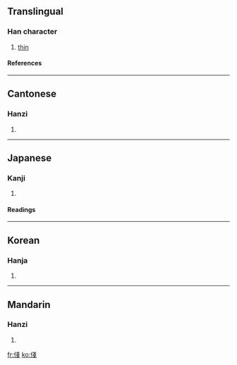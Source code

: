 ==Translingual==
===Han character===
{{Han char|rad=人|as=08|sn=10|four=2325<sub>3</sub>|canj=人戈戈 (OII)}}
# [[thin]]
====References====
{{Han ref|kx=0106.110|dkj=00727|dj=0226.060|hdz=10174.010|uh=4FF4|ud=20468|bh=D0D0|bd=53456}}
----
==Cantonese==
===Hanzi===
{{yue-hanzi|jyut=|y=jin1}}
# {{defn|Cantonese}}
----
==Japanese==
===Kanji===
{{ja-kanji|grade=|rs=人08}}
# {{defn|Japanese}} 
====Readings====
{{ja-readings|on=[[せん]] (sen), [[ぜん]] (zen)|kun=[[あさい]] (asai), [[はだか]] (hadaka)}}
----
==Korean==
===Hanja===
{{ko-hanja|hangeul=천|rv=cheon|mr=ch'ŏn}}
# {{defn|Korean}}
----
==Mandarin==
===Hanzi===
{{cmn-hanzi|pin=[[jiàn]] (jian4), [[tì]] (ti4)|wg=chien<sup>4</sup>, t'i<sup>4</sup>}}
# {{defn|Mandarin}}

[[fr:俴]]
[[ko:俴]]